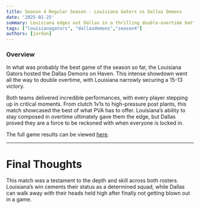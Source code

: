 ```yaml
---
title: Season 4 Regular Season - Louisiana Gators vs Dallas Demons
date: '2025-01-25'
summary: Louisiana edges out Dallas in a thrilling double-overtime battle.
tags: ["louisianagators", "dallasdemons","season4"]
authors: [jordan]
---
```

### Overview

In what was probably the best game of the season so far, the Louisiana Gators hosted the Dallas Demons on Haven. This intense showdown went all the way to double overtime, with Louisiana narrowly securing a 15-13 victory.

Both teams delivered incredible performances, with every player stepping up in critical moments. From clutch 1v1s to high-pressure post plants, this match showcased the best of what PVA has to offer. Louisiana’s ability to stay composed in overtime ultimately gave them the edge, but Dallas proved they are a force to be reckoned with when everyone is locked in.

The full game results can be viewed [here](https://tracker.gg/valorant/profile/riot/Pies%231234/customs).

---

# Final Thoughts

This match was a testament to the depth and skill across both rosters. Louisiana’s win cements their status as a determined squad, while Dallas can walk away with their heads held high after finally not getting blown out in a game.